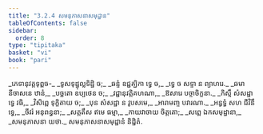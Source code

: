 ```yaml
---
title: "3.2.4 សមនុភាសនាសមុដ្ឋាន"
tableOfContents: false
sidebar:
  order: 8
type: "tipitaka"
basket: "vi"
book: "pari"
---
```



<DynamicBreadcrumb />

<Division number="261" book="pari">

<Paragraph number="1111" type="verses" book="pari">
_ភេទានុវត្តទុព្ពច-_  
_ទូសទុដ្ឋុល្លទិដ្ឋិ ច;_  
_ឆន្ទំ ឧជ្ជគ្ឃិកា ទ្វេ ច,_  
_ទ្វេ ច សទ្ទា ន ព្យាហរេ._  

</Paragraph>

<Paragraph number="1112" type="verses" book="pari">
_ឆមា នីចាសនេ ឋានំ,_  
_បច្ឆតោ ឧប្បថេន ច;_  
_វជ្ជានុវត្តិគហណា,_  
_ឱសារេ បច្ចាចិក្ខនា._  

</Paragraph>

<Paragraph number="1113" type="verses" book="pari">
_កិស្មឹ សំសដ្ឋា ទ្វេ វធិ,_  
_វិសិព្ពេ ទុក្ខិតាយ ច;_  
_បុន សំសដ្ឋា ន វូបសមេ,_  
_អារាមញ្ច បវារណា._  

</Paragraph>

<Paragraph number="1114" type="verses" book="pari">
_អន្វទ្ធំ សហ ជីវិនឹ ទ្វេ,_  
_ចីវរំ អនុពន្ធនា;_  
_សត្តតឹស ឥមេ ធម្មា,_  
_កាយវាចាយ ចិត្តតោ;_  
_សព្ពេ ឯកសមុដ្ឋានា,_  
_សមនុភាសនា យថា._  


</Paragraph>
</Division>

<Paragraph number="1115" type="center" book="pari">
សមនុភាសនាសមុដ្ឋានំ និដ្ឋិតំ.
</Paragraph>